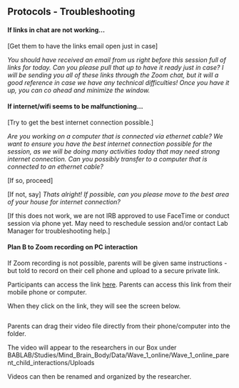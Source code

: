 
## Protocols - Troubleshooting



#### If links in chat are not working... 

  

[Get them to have the links email open just in case] 

*You should have received an email from us right before this session full of links for today. Can you please pull that up to have it ready just in case? I will be sending you all of these links through the Zoom chat, but it will a good reference in case we have any technical difficulties! Once you have it up, you can co ahead and minimize the window.* 

  

#### If internet/wifi seems to be malfunctioning... 

  

[Try to get the best internet connection possible.] 

*Are you working on a computer that is connected via ethernet cable? We want to ensure you have the best internet connection possible for the session, as we will be doing many activities today that may need strong internet connection. Can you possibly transfer to a computer that is connected to an ethernet cable?* 

  

[If so, proceed] 

  

[If not, say] *Thats alright! If possible, can you please move to the best area of your house for internet connection?*  

  

[If this does not work, we are not IRB approved to use FaceTime or conduct session via phone yet. May need to reschedule session and/or contact Lab Manager for troubleshooting help.] 

  

  

#### Plan B to Zoom recording on PC interaction 

  

If Zoom recording is not possible, parents will be given same instructions - but told to record on their cell phone and upload to a secure private link. 

  

Participants can access the link [here](https://ucla.app.box.com/f/3c52df2afb1a446ab363b793f8af22c1). Parents can access this link from their mobile phone or computer.  

  

When they click on the link, they will see the screen below. 

  

![<!--- Parent Child Observation Plan B --->](images/zoom_parent_child_interaction/13.png)  

  

  

Parents can drag their video file directly from their phone/computer into the folder. 

  

The video will appear to the researchers in our Box under BABLAB/Studies/Mind_Brain_Body/Data/Wave_1_online/Wave_1_online_parent_child_interactions/Uploads 

  

Videos can then be renamed and organized by the researcher.  

 

 